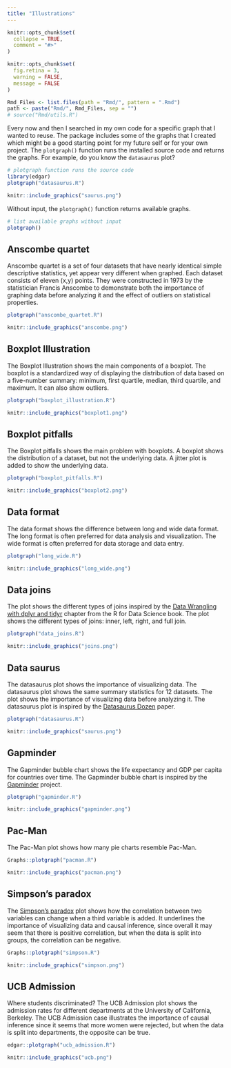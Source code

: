 ```yaml
---
title: "Illustrations"
---
```


```r
knitr::opts_chunk$set(
  collapse = TRUE,
  comment = "#>"
)

knitr::opts_chunk$set(
  fig.retina = 3,
  warning = FALSE,
  message = FALSE
)

Rmd_Files <- list.files(path = "Rmd/", pattern = ".Rmd")
path <- paste("Rmd/", Rmd_Files, sep = "")
# source("Rmd/utils.R")
```

Every now and then I searched in my own code for a specific graph that I wanted to reuse. The package includes some of the graphs that I created which might be a good starting point for my future self or for your own project. The `plotgraph()` function runs the installed source code and returns the graphs. For example, do you know the `datasaurus` plot?

```r
# plotgraph function runs the source code
library(edgar)
plotgraph("datasaurus.R")
```

```r
knitr::include_graphics("saurus.png")
```

Without input, the `plotgraph()` function returns available graphs.

```r
# list available graphs without input
plotgraph()
```

## Anscombe quartet


Anscombe quartet is a set of four datasets that have nearly identical simple descriptive statistics, yet appear very different when graphed. Each dataset consists of eleven (x,y) points. They were constructed in 1973 by the statistician Francis Anscombe to demonstrate both the importance of graphing data before analyzing it and the effect of outliers on statistical properties.

```r
plotgraph("anscombe_quartet.R")
```

```r
knitr::include_graphics("anscombe.png")
```

## Boxplot Illustration

The Boxplot Illustration shows the main components of a boxplot. The boxplot is a standardized way of displaying the distribution of data based on a five-number summary: minimum, first quartile, median, third quartile, and maximum. It can also show outliers. 


```r
plotgraph("boxplot_illustration.R")
```

```r
knitr::include_graphics("boxplot1.png")
```

## Boxplot pitfalls

The Boxplot pitfalls shows the main problem with boxplots. A boxplot shows the distribution of a dataset, but not the underlying data. A jitter plot is added to show the underlying data.

```r
plotgraph("boxplot_pitfalls.R")
```

```r
knitr::include_graphics("boxplot2.png")
```


## Data format

The data format shows the difference between long and wide data format. The long format is often preferred for data analysis and visualization. The wide format is often preferred for data storage and data entry.



```r
plotgraph("long_wide.R")
```

```r
knitr::include_graphics("long_wide.png")
```

## Data joins

The plot shows the different types of joins inspired by the [Data Wrangling with dplyr and tidyr](https://r4ds.hadley.nz/joins.html) chapter from the R for Data Science book. The plot shows the different types of joins: inner, left, right, and full join.


```r
plotgraph("data_joins.R")
```

```r
knitr::include_graphics("joins.png")
```

## Data saurus

The datasaurus plot shows the importance of visualizing data. The datasaurus plot shows the same summary statistics for 12 datasets. The plot shows the importance of visualizing data before analyzing it. The datasaurus plot is inspired by the [Datasaurus Dozen](https://www.autodeskresearch.com/publications/samestats) paper.


```r
plotgraph("datasaurus.R")
```

```r
knitr::include_graphics("saurus.png")
```


## Gapminder

The Gapminder bubble chart shows the life expectancy and GDP per capita for countries over time. The Gapminder bubble chart is inspired by the [Gapminder](https://www.gapminder.org/) project.


```r
plotgraph("gapminder.R")
```

```r
knitr::include_graphics("gapminder.png")
```


## Pac-Man

The Pac-Man plot shows how many pie charts resemble Pac-Man.

```r
Graphs::plotgraph("pacman.R")
```

```r
knitr::include_graphics("pacman.png")
```




## Simpson's paradox

The [Simpson's paradox](https://en.wikipedia.org/wiki/Simpson%27s_paradox) plot shows how the correlation between two variables can change when a third variable is added. It underlines the importance of visualizing data and causal inference, since overall it may seem that there is positive correlation, but when the data is split into groups, the correlation can be negative.

```r
Graphs::plotgraph("simpson.R")
```

```r
knitr::include_graphics("simpson.png")
```

## UCB Admission

Where students discriminated? The UCB Admission plot shows the admission rates for different departments at the University of California, Berkeley. The UCB Admission case illustrates the importance of causal inference since it seems that more women were rejected, but when the data is split into departments, the opposite can be true.

```r
edgar::plotgraph("ucb_admission.R")
```

```r
knitr::include_graphics("ucb.png")
```




